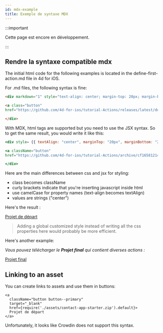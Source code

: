 ```yaml
---
id: mdx-example
title: Exemple de syntaxe MDX
---
```


:::important

Cette page est encore en développement.

:::

## Rendre la syntaxe compatible mdx

The initial html code for the following examples is located in the define-first-action.md file in 4d for iOS.

For .md files, the following syntax is fine:

```html
<div markdown="1" style="text-align: center; margin-top: 20px; margin-bottom: 20px"> 

<a class="button"
href="https://github.com/4d-for-ios/tutorial-Actions/releases/latest/download/tutorial-Actions.zip">STARTER PROJECT</a>

</div>
```

With MDX, html tags are supported but you need to use the JSX syntax. So to get the same result, you would write it like this:


```jsx {1,3}
<div style= {{ textAlign: "center", marginTop: "20px", marginBottom: "20px" }}>

<a className="button"
href="https://github.com/4d-for-ios/tutorial-Actions/archive/cf16581214a8a6e4e4067bcff43ac1265ec43ff7.zip">STARTER PROJECT</a>

</div>
```
Here are the main differences between css and jsx for styling:
- class becomes className
- curly brackets indicate that you're inserting javascript inside html
- use camelCase for property names (text-align becomes textAlign)
- values are strings ("center")

Here's the result :
<div style= {{ display: "flex", justifyContent: "center", marginTop: "20px", marginBottom: "20px" }}>
<a className="button button--primary" href="https://github.com/4d-for-ios/tutorial-Actions/archive/cf16581214a8a6e4e4067bcff43ac1265ec43ff7.zip">Projet de départ</a>
</div>

> Adding a global customized style instead of writing all the css properties here would probably be more efficient.

Here's another example:

*Vous pouvez télécharger le **Projet final** qui contient diverses actions :*

<div style= {{ display: "flex", justifyContent: "center", marginTop: "20px", marginBottom: "20px" }}>
<a className="button button--primary" href="https://github.com/4d-for-ios/tutorial-Actions/releases/latest/download/tutorial-Actions.zip">Projet final</a>
</div>

## Linking to an asset

You can create links to assets and use them in buttons:

```
<a
  className="button button--primary"
  target="_blank"
  href={require('./assets/contact-app-starter.zip').default}>
  Projet de départ
</a>
```

Unfortunately, it looks like Crowdin does not support this syntax.